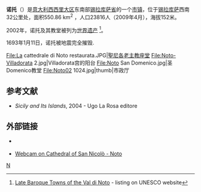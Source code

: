 {{Infobox World Heritage Site
| en_name         = Late Baroque Towns of the Val di Noto (South-Eastern Sicily)
| site_img      = Image:Noto San Carlo Borromeo.jpg
| country = {{ITA}}
| zh_name        = 诺托（东南西西里）的巴洛克城镇
| criterion_c    = i, ii, iv, v
| ID          = 398
| Region      = 欧洲
| Year        = 2002
| Session     = 20th
| Link        = http://whc.unesco.org/en/list/1024
}}
'''诺托'''（{{lang-it|Noto}}）是[[意大利|意大利]][[西西里岛|西西里大区]]东南部[[锡拉库萨省|锡拉库萨省]]的一个[[市镇_(意大利)|市镇]]，位于[[锡拉库萨|锡拉库萨]]西南32公里处，面积550.86 km<sup>2</sup> ，人口23816人（2009年4月），海拔152米。

2002年，诺托及其教堂被列为[[世界遗产|世界遗产]] <ref>[http://whc.unesco.org/en/list/1024 Late Baroque Towns of the Val di Noto] {{Wayback|url=http://whc.unesco.org/en/list/1024 |date=20170711135554 }} - listing on UNESCO website</ref>。

1693年1月11日，诺托被地震完全摧毁.

<gallery mode="packed" heights="140px">
File:La cattedrale di Noto restaurata.JPG|[[聖尼各老主教座堂_(諾托)|聖尼各老主教座堂]]
File:Noto-Villadorata 2.jpg|Villadorata宫的阳台
File:Noto San Domenico.jpg|圣Domenico教堂
File:Noto02 1024.jpg|thumb|市政厅
</gallery>

== 参考文献 ==
<div class="references-small">
* ''Sicily and Its Islands'', 2004 - Ugo La Rosa editore
<references/>
</div>

== 外部链接 ==
* {{Official site|https://www.comune.noto.sr.it/}} {{it}} {{en}} {{fr}} {{de}}
* [https://www.siciliaorientale.com/en/node/388 Webcam on Cathedral of San Nicolò - Noto] {{Wayback|url=https://www.siciliaorientale.com/en/node/388 |date=20211213201901 }} {{en}}

{{錫拉庫薩省市鎮}}

{{Authority control}}
[[Category:锡拉库萨省市镇|N]]